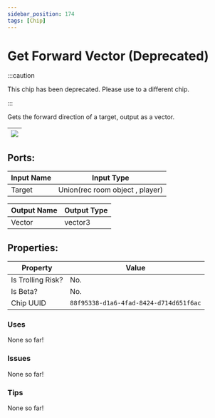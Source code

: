 ```yaml
---
sidebar_position: 174
tags: [Chip]
---
```


# Get Forward Vector (Deprecated)
:::caution

This chip has been deprecated. Please use to a different chip.

:::

Gets the forward direction of a target, output as a vector.

| ![](https://images-ext-2.discordapp.net/external/MPmIaQzlEPmgGWlgi-WxBBXt0Bjv_zWPkg1y1f_sy3s/https/www.recroomcircuits.com/image/circuit/absolute-value?width=206&height=108) |
|-----|

## Ports:

| Input Name | Input Type |
|-----------|-----------|
| Target | Union(rec room object , player) |

| Output Name | Output Type |
|-----------|-----------|
| Vector | vector3 |

## Properties:

| Property  | Value |
|-------------------|-----------|
| Is Trolling Risk? | No. |
| Is Beta? | No. |
| Chip UUID | `88f95338-d1a6-4fad-8424-d714d651f6ac` |

### Uses
None so far!

### Issues
None so far!

### Tips
None so far!
